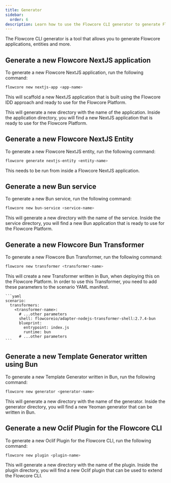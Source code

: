 ```yaml
---
title: Generator
sidebar:
  order: 6
description: Learn how to use the Flowcore CLI generator to generate Flowcore applications, entities and more
---
```



The Flowcore CLI generator is a tool that allows you to generate Flowcore applications, entities and more.

## Generate a new Flowcore NextJS application

To generate a new Flowcore NextJS application, run the following command:

```bash
flowcore new nextjs-app <app-name>
```

This will scaffold a new NextJS application that is built using the Flowcore IDD approach and ready to use for the Flowcore Platform.

<Card title="Information" icon="information">
    This will generate a new directory with the name of the application. Inside the application directory, you will find a
    new NextJS application that is ready to use for the Flowcore Platform.
</Card>

## Generate a new Flowcore NextJS Entity

To generate a new Flowcore NextJS entity, run the following command:

```bash
flowcore generate nextjs-entity <entity-name>
```

<Card title="Information" icon="information">
    This needs to be run from inside a Flowcore NextJS application.
</Card>

## Generate a new Bun service

To generate a new Bun service, run the following command:

```bash
flowcore new bun-service <service-name>
```

<Card title="Information" icon="information">
    This will generate a new directory with the name of the service. Inside the service directory, you will find a
    new Bun application that is ready to use for the Flowcore Platform.
</Card>

## Generate a new Flowcore Bun Transformer

To generate a new Flowcore Bun Transformer, run the following command:

```bash
flowcore new transformer <transformer-name>
```

<Card title="Information" icon="information">
    This will create a new Transformer written in Bun, when deploying this on the Flowcore Platform. In order to use this Transformer, you need to add these parameters to the scenario YAML manifest.

    ```yaml
    scenario:
      transformers:
        <transformer-name>:
          # ...other parameters
          shell: flowcoreio/adapter-nodejs-transformer-shell:2.7.4-bun
          blueprint:
            entrypoint: index.js
            runtime: bun
          # ...other parameters
    ```
</Card>


## Generate a new Template Generator written using Bun

To generate a new Template Generator written in Bun, run the following command:

```bash
flowcore new generator <generator-name>
```

<Card title="Information" icon="information">
    This will generate a new directory with the name of the generator. Inside the generator directory, you will find a
    new Yeoman generator that can be written in Bun.
</Card>

## Generate a new Oclif Plugin for the Flowcore CLI

To generate a new Oclif Plugin for the Flowcore CLI, run the following command:

```bash
flowcore new plugin <plugin-name>
```

<Card title="Information" icon="information">
    This will generate a new directory with the name of the plugin. Inside the plugin directory, you will find a
    new Oclif plugin that can be used to extend the Flowcore CLI.
</Card>
